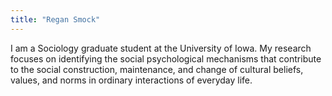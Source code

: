 ```yaml
---
title: "Regan Smock"
---
```


I am a Sociology graduate student at the University of Iowa. My research focuses on identifying the social psychological mechanisms that contribute to the social construction, maintenance, and change of cultural beliefs, values, and norms in ordinary interactions of everyday life. 